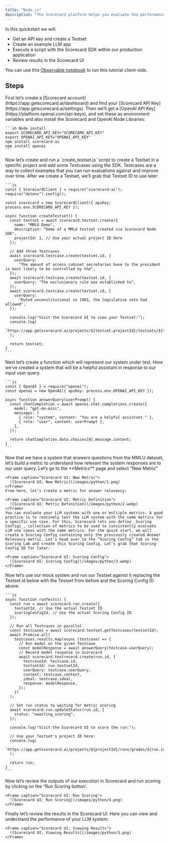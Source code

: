 ```yaml
---
title: "Node.js"
description: "The Scorecard platform helps you evaluate the performance of your LLM app to ship faster with more confidence. "
---
```


In this quickstart we will:

- Get an API key and create a Testset
- Create an example LLM app
- Execute a script with the Scorecard SDK within our production application
- Review results in the Scorecard UI

You can use this [Observable notebook](https://observablehq.com/@twotau/scorecard-js-example) to run this tutorial client-side.

## Steps

<Steps>
  <Step title="Setup">
    First let’s create a [Scorecard account](https://app.getscorecard.ai/dashboard) and find your [Scorecard API Key](https://app.getscorecard.ai/settings). Then we’ll get a [OpenAI API Key](https://platform.openai.com/api-keys), and set these as environment variables and also install the Scorecard and OpenAI Node Libraries:

    ```sh Node install
    export SCORECARD_API_KEY="SCORECARD_API_KEY"
    export OPENAI_API_KEY="OPENAI_API_KEY"
    npm install scorecard-ai
    npm install openai
    ```
  </Step>
  <Step title="Create Testcases">
    Now let’s create and run a `create_testset.js` script to create a Testset in a specific project and add some Testcases using the SDK. Testcases are a way to collect examples that you can run evaluations against and improve over time. After we create a Testset, we’ll grab that Testset ID to use later:

    ```js
    const { ScorecardClient } = require("scorecard-ai");
    require("dotenv").config();
    
    const scorecard = new ScorecardClient({ apiKey: process.env.SCORECARD_API_KEY });
    
    async function createTestset() {
      const testset = await scorecard.testset.create({
        name: "MMLU Demo",
        description: "Demo of a MMLU testset created via Scorecard Node SDK",
        projectId: 1, // Use your actual project ID here
      });
    
      // Add three Testcases
      await scorecard.testcase.create(testset.id, {
        userQuery:
          "The amount of access cabinet secretaries have to the president is most likely to be controlled by the",
      });
      await scorecard.testcase.create(testset.id, {
        userQuery: "The exclusionary rule was established to",
      });
      await scorecard.testcase.create(testset.id, {
        userQuery:
          "Ruled unconstitutional in 1983, the legislative veto had allowed",
      });
    
      console.log("Visit the Scorecard UI to view your Testset:");
      console.log(
        `https://app.getscorecard.ai/projects/${testset.projectId}/testsets/${testset.id}`
      );
    
      return testset;
    }
    ```
  </Step>
  <Step title="Create Test System">
    Next let’s create a function which will represent our system under test. Here we’ve created a system that will be a helpful assistant in response to our input user query.

    ```js
    const { OpenAI } = require("openai");
    const openai = new OpenAI({ apiKey: process.env.OPENAI_API_KEY });
    
    async function answerQuery(userPrompt) {
      const chatCompletion = await openai.chat.completions.create({
        model: "gpt-4o-mini",
        messages: [
          { role: "system", content: "You are a helpful assistant." },
          { role: "user", content: userPrompt },
        ],
      });
    
      return chatCompletion.data.choices[0].message.content;
    }
    ```
  </Step>
  <Step title="Create Metrics">
    Now that we have a system that answers questions from the MMLU dataset, let’s build a metric to understand how relevant the system responses are to our user query. Let’s go to the **Metrics** page and select “New Metric”

    <Frame caption="Scorecard UI: New Metric">
      ![Scorecard UI: New Metric](/images/python/1.png)
    </Frame>
    From here, let’s create a metric for answer relevancy:

    <Frame caption="Scorecard UI: Metric Definition">
      ![Scorecard UI: Metric Definition](/images/python/2.webp)
    </Frame>
    You can evaluate your LLM systems with one or multiple metrics. A good practice is to routinely test the LLM system with the same metrics for a specific use case. For this, Scorecard lets you define _Scoring Configs_, collection of metrics to be used to consistently evaluate LLM use cases with the same metrics. For the quick start, we will create a Scoring Config containing only the previously created Answer Relevancy metric. Let’s head over to the “Scoring Config” tab in the Scoring Lab and create this Scoring Config. Let’s grab that Scoring Config ID for later:

    <Frame caption="Scorecard UI: Scoring Config">
      ![Scorecard UI: Scoring Config](/images/python/3.webp)
    </Frame>
  </Step>
  <Step title="Create Test System">
    Now let’s use our mock system and run our Testset against it replacing the Testset id below with the Testset from before and the Scoring Config ID above:

    ```js
    async function runTests() {
      const run = await scorecard.run.create({
        testsetId, // Use the actual Testset ID
        scoringConfigId, // Use the actual Scoring Config ID
      });
    
      // Run all Testcases in parallel
      const testcases = await scorecard.testset.getTestcases(testsetId);
      await Promise.all(
        testcases.results.map(async (testcase) => {
          // Run model on the given Testcase
          const modelResponse = await answerQuery(testcase.userQuery);
          // Record model response in Scorecard
          await scorecard.testrecord.create(run.id, {
            testcaseId: testcase.id,
            testsetId: run.testsetId,
            userQuery: testcase.userQuery,
            context: testcase.context,
            ideal: testcase.ideal,
            response: modelResponse,
          });
        })
      );
    
      // Set run status to waiting for metric scoring
      await scorecard.run.updateStatus(run.id, {
        status: "awaiting_scoring",
      });
    
      console.log("Visit the Scorecard UI to score the run:");
    
      // Use your Testset's project ID here:
      console.log(
        `https://app.getscorecard.ai/projects/${projectId}/runs/grades/${run.id}`
      );
    
      return run;
    }
    ```
  </Step>
  <Step title="Run Scoring">
    Now let’s review the outputs of our execution in Scorecard and run scoring by clicking on the “Run Scoring button’.

    <Frame caption="Scorecard UI: Run Scoring">
      ![Scorecard UI: Run Scoring](/images/python/4.png)
    </Frame>
  </Step>
  <Step title="View Results">
    Finally let’s review the results in the Scorecard UI. Here you can view and understand the performance of your LLM system:

    <Frame caption="Scorecard UI: Viewing Results">
      ![Scorecard UI: Viewing Results](/images/python/5.png)
    </Frame>
  </Step>
</Steps>